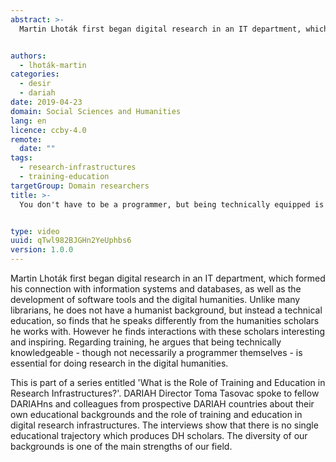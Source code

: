 ```yaml
---
abstract: >-
  Martin Lhoták first began digital research in an IT department, which formed his connection with information systems and databases, as well as the development of software tools and the digital humanities. Unlike many librarians, he does not have a humanist background, but instead a technical education, so finds that he speaks differently from the humanities scholars he works with. However he finds interactions with these scholars interesting and inspiring. Regarding training, he argues that being technically knowledgeable - though not necessarily a programmer themselves - is essential for doing research in the digital humanities.


authors:
  - lhoták-martin
categories:
  - desir
  - dariah
date: 2019-04-23
domain: Social Sciences and Humanities
lang: en
licence: ccby-4.0
remote:
  date: ""
tags:
  - research-infrastructures
  - training-education
targetGroup: Domain researchers
title: >-
  You don't have to be a programmer, but being technically equipped is important in the digital humanities


type: video
uuid: qTwl982BJGHn2YeUphbs6
version: 1.0.0
---
```


Martin Lhoták first began digital research in an IT department, which formed his connection with information systems and databases, as well as the development of software tools and the digital humanities. Unlike many librarians, he does not have a humanist background, but instead a technical education, so finds that he speaks differently from the humanities scholars he works with. However he finds interactions with these scholars interesting and inspiring. Regarding training, he argues that being technically knowledgeable - though not necessarily a programmer themselves - is essential for doing research in the digital humanities.

This is part of a series entitled 'What is the Role of Training and Education in Research Infrastructures?'. DARIAH Director Toma Tasovac spoke to fellow DARIAHns and colleagues from prospective DARIAH countries about their own educational backgrounds and the role of training and education in digital research infrastructures. The interviews show that there is no single educational trajectory which produces DH scholars. The diversity of our backgrounds is one of the main strengths of our field.

<VideoCard
  title="You don't have to be a programmer, but being technically equipped is important in the digital humanities"
  id="UPGetssiNL0"
  image="/assets/images/cms/resources/you-dont-have-to-be-a-programmer/lhotak-training.jpg"
/>

